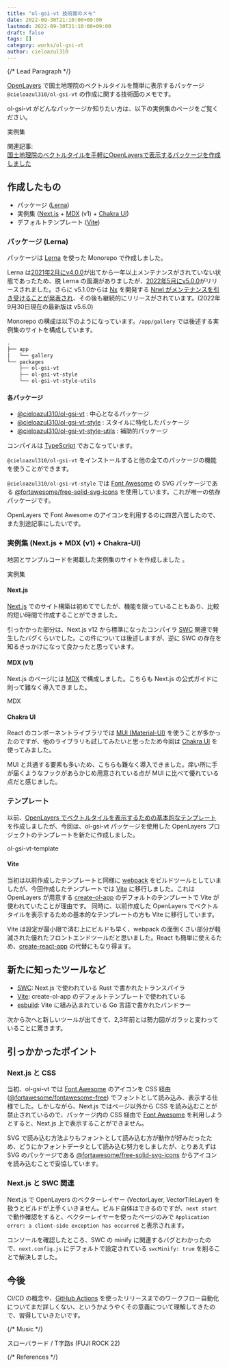 ```yaml
---
title: "ol-gsi-vt 技術面のメモ"
date: 2022-09-30T21:10:00+09:00
lastmod: 2022-09-30T21:10:00+09:00
draft: false
tags: []
category: works/ol-gsi-vt
author: cieloazul310
---
```


{/* Lead Paragraph */}

[OpenLayers] で国土地理院のベクトルタイルを簡単に表示するパッケージ `@cieloazul310/ol-gsi-vt` の作成に関する技術面のメモです。

ol-gsi-vt がどんなパッケージか知りたい方は、以下の実例集のページをご覧ください。

<PanelLink href="https://cieloazul310.github.io/ol-gsi-vt/">実例集</PanelLink>

関連記事:  
[国土地理院のベクトルタイルを手軽にOpenLayersで表示するパッケージを作成しました](/2022/09/ol-gsi-vt/index.md)

<Ad variant="in-article" />

## 作成したもの

- パッケージ ([Lerna])
- 実例集 ([Next.js] + [MDX] (v1) + [Chakra UI])
- デフォルトテンプレート ([Vite])

### パッケージ (Lerna)

パッケージは [Lerna] を使った Monorepo で作成しました。

Lerna は[2021年2月にv4.0.0](https://github.com/lerna/lerna/releases/tag/v4.0.0)が出てから一年以上メンテナンスがされていない状態であったため、脱 Lerna の風潮がありましたが、[2022年5月にv5.0.0](https://github.com/lerna/lerna/releases/tag/v5.0.0)がリリースされました。さらに v5.1.0からは [Nx](https://nx.dev/) を開発する [Nrwl がメンテナンスを引き受けることが発表され](https://blog.nrwl.io/lerna-5-1-new-website-new-guides-new-lerna-example-repo-distributed-caching-support-and-speed-64d66410bec7)、その後も継続的にリリースがされています。(2022年9月30日現在の最新版は v5.6.0)

Monorepo の構成は以下のようになっています。`/app/gallery` では後述する実例集のサイトを構成しています。

```txt
.
├── app
│   └── gallery
└── packages
    ├── ol-gsi-vt
    ├── ol-gsi-vt-style
    └── ol-gsi-vt-style-utils
```

#### 各パッケージ

- [@cieloazul310/ol-gsi-vt] : 中心となるパッケージ
- [@cieloazul310/ol-gsi-vt-style] : スタイルに特化したパッケージ
- [@cieloazul310/ol-gsi-vt-style-utils] : 補助的パッケージ

コンパイルは [TypeScript] でおこなっています。

`@cieloazul310/ol-gsi-vt` をインストールすると他の全てのパッケージの機能を使うことができます。

`@cieloazul310/ol-gsi-vt-style` では [Font Awesome] の SVG パッケージである [@fortawesome/free-solid-svg-icons](https://www.npmjs.com/package/@fortawesome/free-solid-svg-icons) を使用しています。これが唯一の依存パッケージです。

OpenLayers で Font Awesome のアイコンを利用するのに四苦八苦したので、また別途記事にしたいです。

### 実例集 (Next.js + MDX (v1) + Chakra-UI)

地図とサンプルコードを掲載した実例集のサイトを作成しました
。

<PanelLink href="https://cieloazul310.github.io/ol-gsi-vt/">実例集</PanelLink>

#### Next.js

[Next.js] でのサイト構築は初めてでしたが、機能を限っていることもあり、比較的短い時間で作成することができました。

引っかかった部分は、Next.js v12 から標準になったコンパイラ [SWC] 関連で発生したバグくらいでした。この件については後述しますが、逆に SWC の存在を知るきっかけになって良かったと思っています。

#### MDX (v1)

Next.js のページには [MDX] で構成しました。こちらも Next.js の公式ガイドに則って難なく導入できました。

<PanelLink href="https://nextjs.org/docs/advanced-features/using-mdx">
  MDX
</PanelLink>

#### Chakra UI

React のコンポーネントライブラリでは [MUI (Material-UI)][MUI] を使うことが多かったのですが、他のライブラリも試してみたいと思ったため今回は [Chakra UI] を使ってみました。

MUI と共通する要素も多いため、こちらも難なく導入できました。痒い所に手が届くようなフックがあらかじめ用意されている点が MUI に比べて優れている点だと感じました。

### テンプレート

以前、[OpenLayers でベクトルタイルを表示するための基本的なテンプレート](https://github.com/cieloazul310/ol-vectortile) を作成しましたが、今回は、ol-gsi-vt パッケージを使用した OpenLayers プロジェクトのテンプレートを新たに作成しました。

<PanelLink href="https://github.com/cieloazul310/ol-gsi-vt-template">
  ol-gsi-vt-template
</PanelLink>

#### Vite

当初は以前作成したテンプレートと同様に [webpack] をビルドツールとしていましたが、今回作成したテンプレートでは [Vite] に移行しました。これは OpenLayers が用意する [create-ol-app](https://github.com/openlayers/create-ol-app) のデフォルトのテンプレートで Vite が使われていたことが理由です。
同時に、以前作成した OpenLayers でベクトルタイルを表示するための基本的なテンプレートの方も Vite に移行しています。

Vite は設定が最小限で済む上にビルドも早く、webpack の面倒くさい部分が軽減された優れたフロントエンドツールだと思いました。React も簡単に使えるため、[create-react-app](https://github.com/facebook/create-react-app) の代替にもなり得ます。

## 新たに知ったツールなど

- [SWC]: Next.js で使われている Rust で書かれたトランスパイラ
- [Vite]: create-ol-app のデフォルトテンプレートで使われている
- [esbuild]: Vite に組み込まれている Go 言語で書かれたバンドラー

次から次へと新しいツールが出てきて、2,3年前とは勢力図がガラッと変わっていることに驚きます。

## 引っかかったポイント

### Next.js と CSS

当初、ol-gsi-vt では [Font Awesome] のアイコンを CSS 経由 ([@fortawesome/fontawesome-free](https://github.com/FortAwesome/Font-Awesome/tree/6.x/js-packages/%40fortawesome/fontawesome-free)) でフォントとして読み込み、表示する仕様でした。しかしながら、Next.js ではページ以外から CSS を読み込むことが禁止されているので、パッケージ内の CSS 経由で [Font Awesome] を利用しようとすると、Next.js 上で表示することができません。

SVG で読み込む方法よりもフォントとして読み込む方が動作が好みだったため、どうにかフォントデータとして読み込む努力をしましたが、とりあえずは SVG のパッケージである [@fortawesome/free-solid-svg-icons](https://www.npmjs.com/package/@fortawesome/free-solid-svg-icons) からアイコンを読み込むことで妥協しています。

### Next.js と SWC 関連

Next.js で OpenLayers のベクターレイヤー (VectorLayer, VectorTileLayer) を扱うとビルドが上手くいきません。ビルド自体はできるのですが、`next start` で動作確認をすると、ベクターレイヤーを使ったページのみで `Application error: a client-side exception has occurred` と表示されます。

コンソールを確認したところ、SWC の minify に関連するバグとわかったので、`next.config.js` にデフォルトで設定されている `swcMinify: true` を削ることで解決しました。

## 今後

CI/CD の概念や、[GitHub Actions](https://docs.github.com/ja/actions) を使ったリリースまでのワークフロー自動化についてまだ詳しくない、というかようやくその意義について理解してきたので、習得していきたいです。

{/* Music */}

<YouTube src="4B214L6YxmA" />

スローバラード / T字路s (FUJI ROCK 22)

<Ad variant="display" />

{/* References */}

[OpenLayers]: http://openlayers.org/ "OpenLayers"
[Next.js]: https://nextjs.org/ "Next.js"
[React]: https://reactjs.org/ "React"
[Chakra UI]: https://chakra-ui.com/ "Chakra UI"
[SWC]: https://swc.rs/ "SWC"
[Vite]: https://ja.vitejs.dev/ "Vite"
[esbuild]: https://esbuild.github.io/ "esbuild"
[webpack]: https://webpack.js.org/ "webpack"
[MDX]: https://mdxjs.com/ "MDX"
[Lerna]: https://lerna.js.org/ "Lerna"
[Font Awesome]: https://fontawesome.com/ "Font Awesome"
[GitHub Actions]: https://docs.github.com/ja/actions "GitHub Actions"
[MUI]: https://mui.com/ "MUI"
[@cieloazul310/ol-gsi-vt]: https://www.npmjs.com/package/@cieloazul310/ol-gsi-vt
[@cieloazul310/ol-gsi-vt-style]: https://www.npmjs.com/package/@cieloazul310/ol-gsi-vt-style
[@cieloazul310/ol-gsi-vt-style-utils]: https://www.npmjs.com/package/@cieloazul310/ol-gsi-vt-style-utils
[TypeScript]: https://www.typescriptlang.org "TypeScript"
[Gatsby]: https://www.gatsbyjs.org "Gatsby"
[地理院地図]: https://maps.gsi.go.jp/ "地理院地図"

